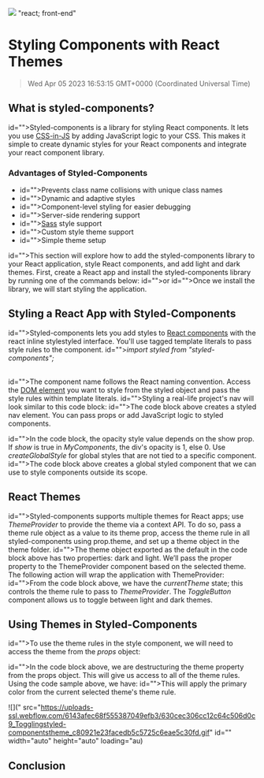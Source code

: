 ![](https://uploads-ssl.webflow.com/6143afec68f555387049efb3/63dd2f96a2a65fb92236233a_react%20themes%20with%20styled%20components.jpg)
"react; front-end"
# Styling Components with React Themes
> Wed Apr 05 2023 16:53:15 GMT+0000 (Coordinated Universal Time)

## What is styled-components?
id="">Styled-components is a library for styling React components. It lets you use <a href="https://en.wikipedia.org/wiki/CSS-in-JS" id="">CSS-in-JS</a> by adding JavaScript logic to your CSS. This makes it simple to create dynamic styles for your React components and integrate your react component library.
### Advantages of Styled-Components
- id="">Prevents class name collisions with unique class names
- id="">Dynamic and adaptive styles
- id="">Component-level styling for easier debugging
- id="">Server-side rendering support
- id=""><a href="https://sass-lang.com/install" target="_blank" id="">Sass</a> style support
- id="">Custom style theme support
- id="">Simple theme setup

id="">This section will explore how to add the styled-components library to your React application, style React components, and add light and dark themes. First, create a React app and install the styled-components library by running one of the commands below:
id="">or
id="">Once we install the library, we will start styling the application.

## Styling a React App with Styled-Components
id="">Styled-components lets you add styles to <a href="https://www.geeksforgeeks.org/react-styled-components-module/" target="_blank" id="">React components</a> with the react inline stylestyled interface. You'll use tagged template literals to pass style rules to the component.
id=""><em id="">import styled from "styled-components";<br>‍</em>

id="">The component name follows the React naming convention. Access the <a href="https://code.pieces.app/blog/understanding-dom-and-virtual-dom-and-how-they-work-with-react" target="_blank" id="">DOM element</a> you want to style from the styled object and pass the style rules within template literals.
id="">Styling a real-life project's nav will look similar to this code block:
id="">The code block above creates a styled nav element. You can pass props or add JavaScript logic to styled components.

id="">In the code block, the opacity style value depends on the show prop. If <em id="">show</em> is true in <em id="">MyComponents</em>, the div's opacity is 1, else 0. Use <em id="">createGlobalStyle</em> for global styles that are not tied to a specific component.
id="">The code block above creates a global styled component that we can use to style components outside its scope.

## React Themes
id="">Styled-components supports multiple themes for React apps; use <em id="">ThemeProvider</em> to provide the theme via a context API. To do so, pass a theme rule object as a value to its theme prop, access the theme rule in all styled-components using prop.theme, and set up a theme object in the theme folder.
id="">The theme object exported as the default in the code block above has two properties: dark and light. We’ll pass the proper property to the ThemeProvider component based on the selected theme. The following action will wrap the application with ThemeProvider:
id="">From the code block above, we have the <em id="">currentTheme</em> state; this controls the theme rule to pass to <em id="">ThemeProvider</em>. The <em id="">ToggleButton</em> component allows us to toggle between light and dark themes.

## Using Themes in Styled-Components
id="">To use the theme rules in the style component, we will need to access the theme from the <em id="">props</em> object:

id="">In the code block above, we are destructuring the theme property from the props object. This will give us access to all of the theme rules. Using the code sample above, we have:
id="">This will apply the primary color from the current selected theme's theme rule.

![](" src="https://uploads-ssl.webflow.com/6143afec68f555387049efb3/630cec306cc12c64c506d0c9_Togglingstyled-componentstheme_c80921e23facedb5c5725c6eae5c30fd.gif" id="" width="auto" height="auto" loading="au)

## Conclusion

